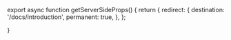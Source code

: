 export async function getServerSideProps() {
  return {
    redirect: {
      destination: '/docs/introduction',
      permanent: true,
    },
  };


}

